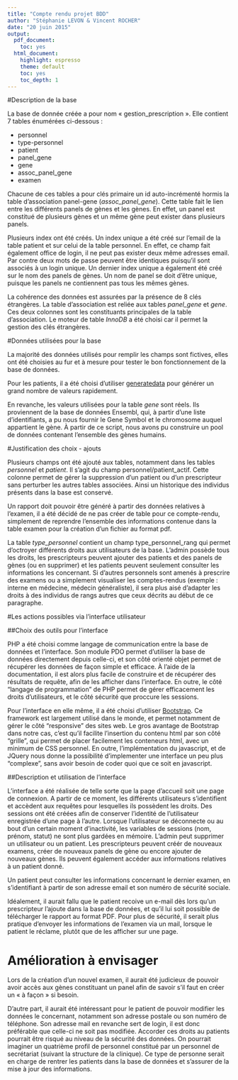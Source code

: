 ```yaml
---
title: "Compte rendu projet BDD"
author: "Stéphanie LEVON & Vincent ROCHER"
date: "20 juin 2015"
output:
  pdf_document:
    toc: yes
  html_document:
    highlight: espresso
    theme: default
    toc: yes
    toc_depth: 1
---
```


#Description de la base

La base de donnée créée a pour nom « gestion_prescription ». Elle contient 7 tables énumérées ci-dessous : 

* personnel
* type-personnel
* patient
* panel_gene
* gene
* assoc_panel_gene
* examen 

Chacune de ces tables a pour clés primaire un id auto-incrémenté hormis la table d'association panel-gene (*assoc_panel_gene*). Cette table fait le lien entre les différents panels de gènes et les gènes. En effet, un panel est constitué de plusieurs gènes et un même gène peut exister dans plusieurs panels. 

Plusieurs index ont été créés. Un index unique a été créé sur l'email de la table patient et sur celui de la table personnel. En effet, ce champ fait également office de login, il ne peut pas exister deux même adresses email. Par contre deux mots de passe peuvent être identiques puisqu'il sont associés à un login unique. Un dernier index unique a également été créé sur le nom des panels de gènes. Un nom de panel se doit d'être unique, puisque les panels ne contiennent pas tous les mêmes gènes. 

La cohérence des données est assurées par la présence de 8 clés étrangères. La table d'association est reliée aux tables *panel_gene* et *gene*. Ces deux colonnes sont les constituants principales de la table d'association. 
Le moteur de table *InnoDB* a été choisi car il permet la gestion des clés étrangères. 

#Données utilisées pour la base

La majorité des données utilisés pour remplir les champs sont fictives, elles ont été choisies au fur et à mesure pour tester le bon fonctionnement de la base de données.

Pour les patients, il a été choisi d'utiliser [generatedata](http://www.generatedata.com/?lang=fr) pour générer un grand nombre de valeurs rapidement.

En revanche, les valeurs utilisées pour la table *gene* sont réels. Ils proviennent de la base de données Ensembl, qui, à partir d'une liste d'identifiants, a pu nous fournir le Gene Symbol et le chromosome auquel appartient le gène. À partir de ce script, nous avons pu construire un pool de données contenant l'ensemble des gènes humains.

#Justification des choix - ajouts

Plusieurs champs ont été ajouté aux tables, notamment dans les tables *personnel* et *patient*. Il s'agit du champ personnel/patient_actif. Cette colonne permet de gérer la suppression d'un patient ou d'un prescripteur sans perturber les autres tables associées. Ainsi un historique des individus présents dans la base est conservé.  

Un rapport doit pouvoir être généré à partir des données relatives à l'examen, il a été décidé de ne pas créer de table pour ce compte-rendu, simplement de reprendre l'ensemble des informations contenue dans la table examen pour la création d'un fichier au format pdf. 

La table *type_personnel* contient un champ type_personnel_rang qui permet d'octroyer différents droits aux utilisateurs de la base. L'admin possède tous les droits, les prescripteurs peuvent ajouter des patients et des panels de gènes (ou en supprimer) et les patients peuvent seulement consulter les informations les concernant. Si d'autres personnels sont amenés à prescrire des examens ou a simplement visualiser les comptes-rendus (exemple : interne en médecine, médecin généraliste), il sera plus aisé d'adapter les droits à des individus de rangs autres que ceux décrits au début de ce paragraphe.  

#Les actions possibles via l'interface utilisateur 

##Choix des outils pour l'interface

PHP a été choisi comme langage de communication entre la base de données et l'interface. Son module PDO permet d'utiliser la base de données directement depuis celle-ci, et son côté orienté objet permet de récupérer les données de façon simple et efficace. À l'aide de la documentation, il est alors plus facile de construire et de récupérer des résultats de requête, afin de les afficher dans l'interface. En outre, le côté "langage de programmation" de PHP permet de gérer efficacement les droits d'utilisateurs, et le côté sécurité que proccure les sessions.

Pour l'interface en elle même, il a été choisi d'utiliser [Bootstrap](http://getbootstrap.com). Ce framework est largement utilisé dans le monde, et permet notamment de gérer le côté "responsive" des sites web. Le gros avantage de Bootstrap dans notre cas, c'est qu'il facilite l'insertion du contenu html par son côté "grille", qui permet de placer facilement les conteneurs html, avec un minimum de CSS personnel. En outre, l'implémentation du javascript, et de JQuery nous donne la possibilité d'implementer une interface un peu plus "complexe", sans avoir besoin de coder quoi que ce soit en javascript.

##Description et utilisation de l'interface

L'interface a été réalisée de telle sorte que la page d'accueil soit une page de connexion. 
A partir de ce moment, les différents utilisateurs s'identifient et accèdent aux requêtes pour lesquelles ils possèdent les droits. Des sessions ont été créées afin de conserver l'identité de l'utilisateur enregistrée d'une page à l'autre. Lorsque l'utilisateur se déconnecte ou au bout d'un certain moment d'inactivité, les variables de sessions (nom, prénom, statut) ne sont plus gardées en mémoire. 
L'admin peut supprimer un utilisateur ou un patient. Les prescripteurs peuvent créér de nouveaux examens, créer de nouveaux panels de gène ou encore ajouter de nouveaux gènes. Ils peuvent également accéder aux informations relatives à un patient donné. 

Un patient peut consulter les informations concernant le dernier examen, en s'identifiant à partir de son adresse email et son numéro de sécurité sociale. 

Idéalement, il aurait fallu que le patient recoive un e-mail dès lors qu'un prescripteur l'ajoute dans la base de données, et qu'il lui soit possible de télécharger le rapport au format PDF. Pour plus de sécurité, il serait plus pratique d'envoyer les informations de l'examen via un mail, lorsque le patient le réclame, plutôt que de les afficher sur une page.

# Amélioration à envisager

Lors de la création d'un nouvel examen, il aurait été judicieux de pouvoir avoir accès aux gènes constituant un panel afin de savoir s'il faut en créer un « à façon » si besoin. 

D'autre part, il aurait été intéressant pour le patient de pouvoir modifier les données le concernant, notamment son adresse postale ou son numéro de téléphone. Son adresse mail en revanche sert de login, il est donc préférable que celle-ci ne soit pas modifiée. Accorder ces droits au patients pourrait être risqué au niveau de la sécurité des données. On pourrait imaginer un quatrième profil de personnel constitué par un personnel de secrétariat (suivant la structure de la clinique). Ce type de personne serait en charge de rentrer les patients dans la base de données et s'assurer de la mise à jour des informations. 